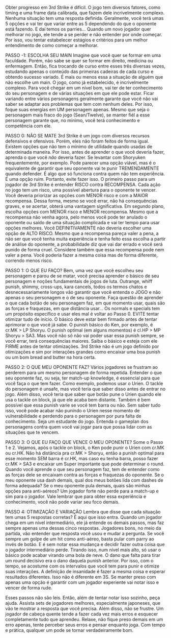  Obter progresso em 3rd Strike é difícil. O jogo tem diversos fatores,
como timing e uma frame data calibrada, que fazem dele incrivelmente
complexo. Nenhuma situação tem uma resposta definida. Geralmente, você
terá umas 5 opções e vai ter que variar entre as 5 dependendo do que o
oponente está fazendo. E daí temos os parries...
 Quando um novo jogador quer melhorar no jogo, ele tende a se perder e
não entender por onde começar. Por isso, vou tentar estabelecer estágios
e critérios para um melhor entendimento de como começar a melhorar.

 PASSO -1: ESCOLHA SEU MAIN
 Imagine que você quer se formar em uma faculdade. Porém, não sabe se
quer se formar em direito, medicina ou enfermagem. Então, fica trocando
de curso entre esses três diversas vezes, estudando apenas o conteúdo
das primeiras cadeiras de cada curso e obtendo sucesso variado.
 É mais ou menos essa a situação de alguém que não escolhe um main. O
jogo, como já estabelecido, é incrivelmente complexo. Para você chegar
em um nível bom, vai ter de ter conhecimento do seu personagem e de
várias situações em que ele pode estar. Ficar variando entre vários
personagens geralmente garante que você não vai saber se adaptar aos
problemas que tem com nenhum deles.
 Por isso, foque suas energias em UM personagem apenas. Mesmo que seja
o personagem mais fraco do jogo (Sean/Twelve), se manter fiél a esse
personagem garante que, no mínimo, você terá conhecimento e competência
com ele.

 PASSO 0: NÃO SE MATE
 3rd Strike é um jogo com diversos recursos defensivos e ofensivos.
Porém, eles não foram feitos de forma igual. Existem opções que não tem
o mínimo de utilidade quando usadas de determinada maneira. Por isso,
antes de aprender o que você deveria fazer, aprenda o que você *não*
deveria fazer.
 Se levantar com Shoryuken frequentemente, por exemplo. Pode parecer uma
opção viável, mas é o equivalente de garantir que seu oponente vai te
punir TREMENDAMENTE quando defender. É algo que só funciona contra quem
não tem experiência. É uma opção ruim. Portanto, evite fazer isso.
 O primeiro passo para um jogador de 3rd Strike é entender RISCO contra
RECOMPENSA. Cada ação no jogo tem um risco, uma possível abertura para
o oponente te vencer. Você deveria priorizar as opções com MENOR risco
e com a MAIOR recompensa. Dessa forma, mesmo se você errar, não há
consequências graves, e se acertar, obterá uma vantagem significativa.
Em segundo plano, escolha opções com MENOR risco e MENOR recompensa.
Mesmo que a recompensa não venha agora, pelo menos você pode ter anulado
o oponente ou saído de uma situação complicada e vai ter tempo para usar
opções melhores.
 Você DEFINITIVAMENTE não deveria escolher uma opção de ALTO RISCO. 
Mesmo que a recompensa pareça valer a pena, a não ser que você tenha
muita experiência e tenha feito essa escolha a partir de análise do
oponente, a probabilidade diz que vai dar errado e você será punido de
forma cruel. Considere também que essa recompensa pode nem valer a pena.
Você poderia fazer a mesma coisa mas de forma diferente, correndo menos
risco. 

 PASSO 1: O QUE EU FAÇO?
 Bem, uma vez que você escolheu seu personagem e parou de se matar, você
precisa aprender o básico de seu personagem e noções fundamentais de 
jogos de luta. Outrange, whiff punish, shimmy, cross-ups, kara cancels,
todos os termos chatos e desnecessariamente longos vão garantir que você
entenda o JOGO e não apenas o seu personagem e o de seu oponente.
 Faça questão de aprender o que cada botão de seu personagem faz, em que
momento usar, quais são as forças e fraquezas, em que distância usar...
Os normals e specials tem um propósito específico e usar eles mal é
voltar ao Passo 0.
 EVITE tentar otimizar tudo de início. O básico deve estar bem firmado
antes de tentar aprimorar o que você já sabe. O punish básico do Ken, 
por exemplo, é cr.MK > LP Shoryu. O punish optimal (em alguns momentos)
é cl.HP > MP Shoryu > SA3. Mas você não só não vai poder usar essa
punish sempre, se você errar, terá consequências maiores. Saiba o básico
e esteja com ele FIRME antes de tentar otimizações. 3rd Strike não é um
jogo definido por otimizações e sim por interações grandes como encaixar
uma boa punish ou um bom bread and butter na hora certa.

 PASSO 2: O QUE MEU OPONENTE FAZ?
 Vários jogadores se frustram ao perderem para um mesmo personagem de
forma repetida. Entender o que seu oponente faz, ou seja, ter match-up
knowledge, é essencial para que você faça o que tem fazer.
 Como exemplo, podemos usar o Urien. O tackle do personagem é unsafe, 
mas você teria que saber disso antes de entrar no jogo. Além disso, você
teria que saber que botão pune o Urien quando ele usa o tackle on block,
já que ele acaba bem distante. Também é bem possível que essa punish
varie se você tem barra ou não. Sem saber tudo isso, você pode acabar
não punindo o Urien nesse momento de vulnerabilidade e perdendo para o
personagem por pura falta de conhecimento.
 Seja um estudante do jogo. Entenda o gameplan dos personagens contra
quem você vai jogar para que possa lidar com as situações que te vencem.

 PASSO 3: O QUE EU FAÇO QUE VENCE O MEU OPONENTE?
 Some o Passo 1 e 2. Vejamos, após o tackle on block, o Ken pode punir
o Urien com cr.MK ou cr.HK. Não há distância pra cr.MK > Shoryu, então
a punish optimal para esse momento SEM barra é cr.HK, mas caso eu tenha
barra, posso fazer cr.MK > SA3 e encaixar um Super importante que pode
determinar o round.
 Quando você aprende o que seu personagem faz, tem de entender como as
forças dele se encaixam contra as forças e fraquezas do oponente. Se o
meu oponente usa dash demais, qual dos meus botões lida com dashes de
forma adequada? Se o meu oponente pula demais, quais são minhas opções
para anti-aéreos?
 Um jogador forte não perde para a match-up e sim para o jogador. Vale
lembrar que para obter essa experiência e conhecimento, você não pode
variar seu foco demais. 

 PASSO 4: OTIMIZAÇÃO E VARIAÇÃO
 Lembra que disse que cada situação tem umas 5 respostas corretas? É
aqui que isso entra. Quando um jogador chega em um nível intermediário,
ele já entende os demais passos, mas faz sempre apenas uma dessas cinco
respostas. Jogadores bons, no meio da partida, vão entender que resposta
você usou e mudar a pergunta. Se você sempre um golpe de um hit como 
anti-aéreo, basta pular com parry ao invés de botão. E é sem notar essa
mudança e decidir fazer outra coisa que o jogador intermediário perde.
 Tirando isso, num nível mais alto, só usar o básico pode acabar virando
uma bola de neve. O dano que falta para tirar um round decisivo era o
dano daquela punish anterior. Por isso, com o tempo, se acostume com os
intervalos que você tem para punir e otimize suas interações.
 A definição de insanidade é fazer a mesma coisa e esperar resultados
diferentes. Isso não é diferente em 3S. Se manter preso com apenas uma
opção é garantir com um jogador experiente vai notar isso e vencer de
forma rude.

 Esses passos não são leis. Então, além de tentar notar isso sozinho,
peça ajuda. Assista sets de jogadores melhores, especialmente japoneses,
que vão te mostrar a resposta que você precisa. 
 Além disso, não se frustre. Um jogador de cabeça quente tende a fazer
cada vez mais erros e esquecer completamente tudo que aprendeu. Relaxe,
não fique preso demais em um erro apenas, tente perceber seus erros e
pensar enquanto joga.
 Com tempo e prática, qualquer um pode se tornar verdadeiramente bom.
